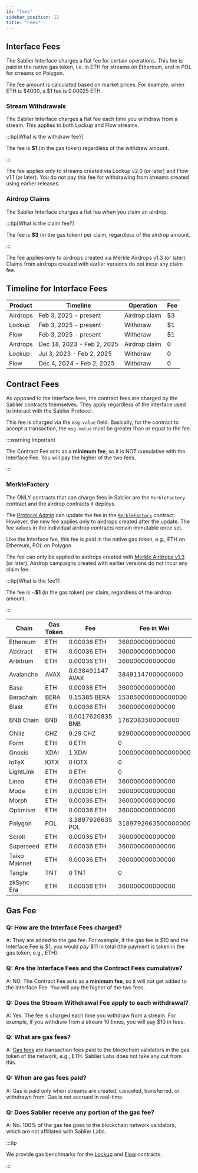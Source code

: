 ```yaml
---
id: "fees"
sidebar_position: 12
title: "Fees"
---
```


## Interface Fees

The Sablier Interface charges a flat fee for certain operations. This fee is paid in the native gas token, i.e. in ETH
for streams on Ethereum, and in POL for streams on Polygon.

The fee amount is calculated based on market prices. For example, when ETH is $4000, a $1 fee is 0.00025 ETH.

### Stream Withdrawals

The Sablier Interface charges a flat fee each time you withdraw from a stream. This applies to both Lockup and Flow
streams.

:::tip[What is the withdraw fee?]

The fee is **$1** (in the gas token) regardless of the withdraw amount.

:::

The fee applies only to streams created via Lockup v2.0 (or later) and Flow v1.1 (or later). You do not pay this fee for
withdrawing from streams created using earlier releases.

### Airdrop Claims

The Sablier Interface charges a flat fee when you claim an airdrop.

:::tip[What is the claim fee?]

The fee is **$3** (in the gas token) per claim, regardless of the airdrop amount.

:::

The fee applies only to airdrops created via Merkle Airdrops v1.3 (or later). Claims from airdrops created with earlier
versions do not incur any claim fee.

## Timeline for Interface Fees

| Product  | Timeline                   | Operation     | Fee |
| -------- | -------------------------- | ------------- | --- |
| Airdrops | Feb 3, 2025 - present      | Airdrop claim | $3  |
| Lockup   | Feb 3, 2025 - present      | Withdraw      | $1  |
| Flow     | Feb 3, 2025 - present      | Withdraw      | $1  |
| Airdrops | Dec 18, 2023 - Feb 2, 2025 | Airdrop claim | 0   |
| Lockup   | Jul 3, 2023 - Feb 2, 2025  | Withdraw      | 0   |
| Flow     | Dec 4, 2024 - Feb 2, 2025  | Withdraw      | 0   |

## Contract Fees

As opposed to the Interface fees, the contract fees are charged by the Sablier contracts themselves. They apply
regardless of the interface used to interact with the Sablier Protocol.

This fee is charged via the `msg.value` field. Basically, for the contract to accept a transaction, the `msg.value` must
be greater than or equal to the fee.

:::warning Important

The Contract Fee acts as a **minimum fee**, so it is NOT cumulative with the Interface Fee. You will pay the higher of
the two fees.

:::

### MerkleFactory

The ONLY contracts that can charge fees in Sablier are the `MerkleFactory` contract and the airdrop contracts it
deploys.

The [Protocol Admin](/concepts/governance/) can update the fee in the
[`MerkleFactory`](/reference/airdrops/contracts/contract.SablierMerkleFactory) contract. However, the new fee applies
only to airdrops created after the update. The fee values in the individual airdrop contracts remain immutable once set.

Like the Interface fee, this fee is paid in the native gas token, e.g., ETH on Ethereum, POL on Polygon.

The fee can only be applied to airdrops created with [Merkle Airdrops v1.3](/guides/airdrops/deployments) (or later).
Airdrop campaigns created with earlier versions do not incur any claim fee.

:::tip[What is the fee?]

The fee is ~**$1** (in the gas token) per claim, regardless of the airdrop amount.

:::

| Chain         | Gas Token | Fee              | Fee in Wei          |
| ------------- | --------- | ---------------- | ------------------- |
| Ethereum      | ETH       | 0.00036 ETH      | 360000000000000     |
| Abstract      | ETH       | 0.00036 ETH      | 360000000000000     |
| Arbitrum      | ETH       | 0.00036 ETH      | 360000000000000     |
| Avalanche     | AVAX      | 0.038491147 AVAX | 38491147000000000   |
| Base          | ETH       | 0.00036 ETH      | 360000000000000     |
| Berachain     | BERA      | 0.15385 BERA     | 153850000000000000  |
| Blast         | ETH       | 0.00036 ETH      | 360000000000000     |
| BNB Chain     | BNB       | 0.0017620835 BNB | 1762083500000000    |
| Chiliz        | CHZ       | 9.29 CHZ         | 9290000000000000000 |
| Form          | ETH       | 0 ETH            | 0                   |
| Gnosis        | XDAI      | 1 XDAI           | 1000000000000000000 |
| IoTeX         | IOTX      | 0 IOTX           | 0                   |
| LightLink     | ETH       | 0 ETH            | 0                   |
| Linea         | ETH       | 0.00036 ETH      | 360000000000000     |
| Mode          | ETH       | 0.00036 ETH      | 360000000000000     |
| Morph         | ETH       | 0.00036 ETH      | 360000000000000     |
| Optimism      | ETH       | 0.00036 ETH      | 360000000000000     |
| Polygon       | POL       | 3.1897926635 POL | 3189792663500000000 |
| Scroll        | ETH       | 0.00036 ETH      | 360000000000000     |
| Superseed     | ETH       | 0.00036 ETH      | 360000000000000     |
| Taiko Mainnet | ETH       | 0.00036 ETH      | 360000000000000     |
| Tangle        | TNT       | 0 TNT            | 0                   |
| zkSync Era    | ETH       | 0.00036 ETH      | 360000000000000     |

## Gas Fee

### Q: How are the Interface Fees charged?

A: They are added to the gas fee. For example, if the gas fee is \$10 and the Interface Fee is \$1, you would pay \$11
in total (the payment is taken in the gas token, e.g., ETH).

### Q: Are the Interface Fees and the Contract Fees cumulative?

A: NO. The Contract Fee acts as a **minimum fee**, so it will not get added to the Interface Fee. You will pay the
higher of the two fees.

### Q: Does the Stream Withdrawal Fee apply to each withdrawal?

A: Yes. The fee is charged each time you withdraw from a stream. For example, if you withdraw from a stream 10 times,
you will pay $10 in fees.

### Q: What are gas fees?

A: [Gas fees](https://investopedia.com/terms/g/gas-ethereum.asp) are transaction fees paid to the blockchain validators
in the gas token of the network, e.g., ETH. Sablier Labs does not take any cut from this.

### Q: When are gas fees paid?

A: Gas is paid only when streams are created, canceled, transferred, or withdrawn from. Gas is not accrued in real-time.

### Q: Does Sablier receive any portion of the gas fee?

A: No. 100% of the gas fee goes to the blockchain network validators, which are not affiliated with Sablier Labs.

:::tip

We provide gas benchmarks for the [Lockup](/guides/lockup/gas-benchmarks) and [Flow](/guides/flow/gas-benchmarks)
contracts.

:::
